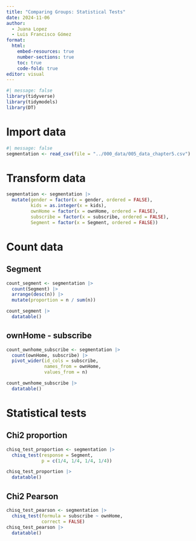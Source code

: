 ---
title: "Comparing Groups: Statistical Tests"
date: 2024-11-06
author:
  - Juana Lopez
  - Luis Francisco Gómez 
format: 
  html:
    embed-resources: true
    number-sections: true
    toc: true
    code-fold: true
editor: visual
---

```{r}
#| message: false
library(tidyverse)
library(tidymodels)
library(DT)
```

# Import data

```{r}
#| message: false
segmentation <- read_csv(file = "../000_data/005_data_chapter5.csv")
```

# Transform data

```{r}
segmentation <- segmentation |> 
  mutate(gender = factor(x = gender, ordered = FALSE),
         kids = as.integer(x = kids),
         ownHome = factor(x = ownHome, ordered = FALSE),
         subscribe = factor(x = subscribe, ordered = FALSE),
         Segment = factor(x = Segment, ordered = FALSE))
```

# Count data 

## Segment

```{r}
count_segment <- segmentation |> 
  count(Segment) |> 
  arrange(desc(n)) |> 
  mutate(proportion = n / sum(n))

count_segment |> 
  datatable()
```

## ownHome - subscribe

```{r}
count_ownhome_subscribe <- segmentation |> 
  count(ownHome, subscribe) |> 
  pivot_wider(id_cols = subscribe, 
              names_from = ownHome, 
              values_from = n)

count_ownhome_subscribe |> 
  datatable()
```

# Statistical tests

## Chi2 proportion

```{r}
chisq_test_proportion <- segmentation |> 
  chisq_test(response = Segment,
             p = c(1/4, 1/4, 1/4, 1/4))

chisq_test_proportion |> 
  datatable()
```

## Chi2 Pearson

```{r}
chisq_test_pearson <- segmentation |> 
  chisq_test(formula = subscribe ~ ownHome,
             correct = FALSE) 
chisq_test_pearson |> 
  datatable()
```
